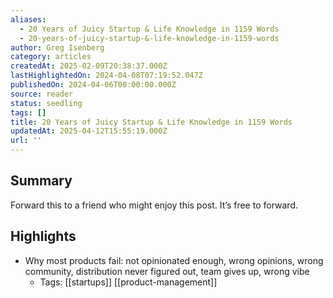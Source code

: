 ```yaml
---
aliases:
  - 20 Years of Juicy Startup & Life Knowledge in 1159 Words
  - 20-years-of-juicy-startup-&-life-knowledge-in-1159-words
author: Greg Isenberg
category: articles
createdAt: 2025-02-09T20:38:37.000Z
lastHighlightedOn: 2024-04-08T07:19:52.047Z
publishedOn: 2024-04-06T00:00:00.000Z
source: reader
status: seedling
tags: []
title: 20 Years of Juicy Startup & Life Knowledge in 1159 Words
updatedAt: 2025-04-12T15:55:19.000Z
url: ''
---
```

## Summary

Forward this to a friend who might enjoy this post. It’s free to forward.

## Highlights

- Why most products fail: not opinionated enough, wrong opinions, wrong community, distribution never figured out, team gives up, wrong vibe
    - Tags: [[startups]] [[product-management]]
